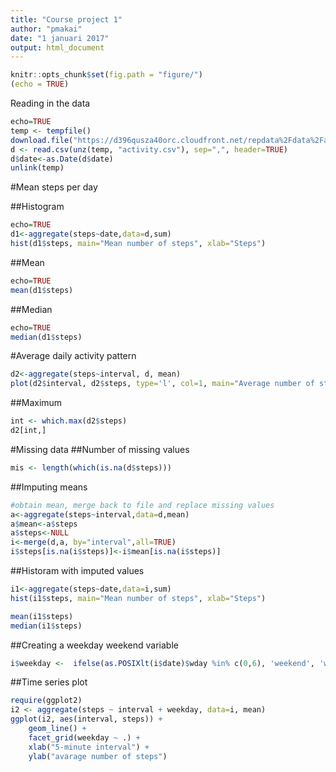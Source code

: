 ---
title: "Course project 1"
author: "pmakai"
date: "1 januari 2017"
output: html_document
---

```{r setup, include=FALSE}
knitr::opts_chunk$set(fig.path = "figure/")
(echo = TRUE)
```

Reading in the data

```{r}
echo=TRUE
temp <- tempfile()
download.file("https://d396qusza40orc.cloudfront.net/repdata%2Fdata%2Factivity.zip",temp)
d <- read.csv(unz(temp, "activity.csv"), sep=",", header=TRUE)
d$date<-as.Date(d$date)
unlink(temp)
```

#Mean steps per day

##Histogram
```{r}
echo=TRUE
d1<-aggregate(steps~date,data=d,sum)
hist(d1$steps, main="Mean number of steps", xlab="Steps")
```

##Mean

```{r}
echo=TRUE
mean(d1$steps)
```

##Median

```{r}
echo=TRUE
median(d1$steps)
```

#Average daily activity pattern

```{r}
d2<-aggregate(steps~interval, d, mean)
plot(d2$interval, d2$steps, type='l', col=1, main="Average number of steps by Interval", xlab="Time Intervals", ylab="Average number of steps")
```

##Maximum

```{r}
int <- which.max(d2$steps)
d2[int,]
```

#Missing data
##Number of missing values
```{r}
mis <- length(which(is.na(d$steps)))
```

##Imputing means

```{r}
#obtain mean, merge back to file and replace missing values
a<-aggregate(steps~interval,data=d,mean)
a$mean<-a$steps
a$steps<-NULL
i<-merge(d,a, by="interval",all=TRUE)
i$steps[is.na(i$steps)]<-i$mean[is.na(i$steps)]
```

##Historam with imputed values

```{r}
i1<-aggregate(steps~date,data=i,sum)
hist(i1$steps, main="Mean number of steps", xlab="Steps")
```

```{r}
mean(i1$steps)
median(i1$steps)
```

##Creating a weekday weekend variable

```{r}
i$weekday <-  ifelse(as.POSIXlt(i$date)$wday %in% c(0,6), 'weekend', 'weekday')
```

##Time series plot

```{r}

require(ggplot2)
i2 <- aggregate(steps ~ interval + weekday, data=i, mean)
ggplot(i2, aes(interval, steps)) + 
    geom_line() + 
    facet_grid(weekday ~ .) +
    xlab("5-minute interval") + 
    ylab("avarage number of steps")
```
